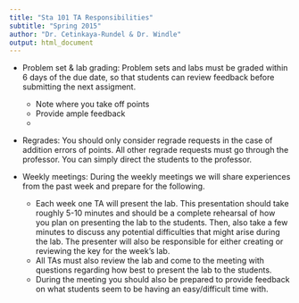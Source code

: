 ```yaml
---
title: "Sta 101 TA Responsibilities"
subtitle: "Spring 2015"
author: "Dr. Cetinkaya-Rundel & Dr. Windle"
output: html_document
---
```


* Problem set & lab grading: Problem sets and labs must be graded within 6 days of the due date, so that students can review feedback before submitting the next assigment.
    + Note where you take off points
    + Provide ample feedback
    + 

* Regrades: You should only consider regrade requests in the case of addition errors of points. All other regrade requests must go through the professor. You can simply direct the students to the professor.

* Weekly meetings: During the weekly meetings we will share experiences from the past week and prepare for the following.
    + Each week one TA will present the lab. This presentation should take roughly 5-10 minutes and should be a complete rehearsal of how you plan on presenting the lab to the students. Then, also take a few minutes to discuss any potential difficulties that might arise during the lab. The presenter will also be responsible for either creating or reviewing the key for the week's lab.
    + All TAs must also review the lab and come to the meeting with questions regarding how best to present the lab to the students.
    + During the meeting you should also be prepared to provide feedback on what students seem to be having an easy/difficult time with.
